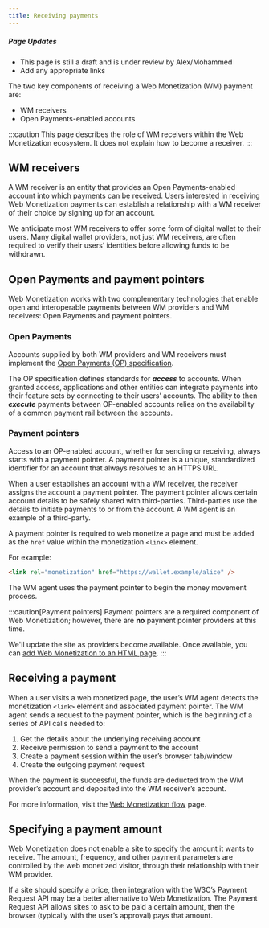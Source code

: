 ```yaml
---
title: Receiving payments
---
```



<div class='draft'>

##### Page Updates

- This page is still a draft and is under review by
  Alex/Mohammed
- Add any appropriate links

</div>

The two key components of receiving a Web Monetization (WM) payment are:

- WM receivers
- Open Payments-enabled accounts

:::caution
This page describes the role of WM receivers within the Web Monetization ecosystem. It does not explain how to become a receiver.
:::

## WM receivers

A WM receiver is an entity that provides an Open Payments-enabled account into which payments can be received. Users interested in receiving Web Monetization payments can establish a relationship with a WM receiver of their choice by signing up for an account.

We anticipate most WM receivers to offer some form of digital wallet to their users. Many digital wallet providers, not just WM receivers, are often required to verify their users’ identities before allowing funds to be withdrawn.

## Open Payments and payment pointers

Web Monetization works with two complementary technologies that enable open and interoperable payments between WM providers and WM receivers: Open Payments and payment pointers.

### Open Payments

Accounts supplied by both WM providers and WM receivers must implement the <a href="https://openpayments.guide">Open Payments (OP) specification</a>.

The OP specification defines standards for **_access_** to accounts. When granted access, applications and other entities can integrate payments into their feature sets by connecting to their users’ accounts. The ability to then **_execute_** payments between OP-enabled accounts relies on the availability of a common payment rail between the accounts.

### Payment pointers

Access to an OP-enabled account, whether for sending or receiving, always starts with a <LinkOut href="https://paymentpointers.org">payment pointer</LinkOut>. A payment pointer is a unique, standardized identifier for an account that always resolves to an HTTPS URL.

When a user establishes an account with a WM receiver, the receiver assigns the account a payment pointer. The payment pointer allows certain account details to be safely shared with third-parties. Third-parties use the details to initiate payments to or from the account. A WM agent is an example of a third-party.

A payment pointer is required to web monetize a page and must be added as the `href` value within the monetization `<link>` element.

For example:

```html
<link rel="monetization" href="https://wallet.example/alice" />
```

The WM agent uses the payment pointer to begin the money movement process.

:::caution[Payment pointers]
Payment pointers are a required component of Web Monetization; however, there are **no** payment pointer providers at this time. 

We'll update the site as providers become available. Once available, you can [add Web Monetization to an HTML page](/docs/guides/monetize-page).
:::

## Receiving a payment

When a user visits a web monetized page, the user’s WM agent detects the monetization `<link>` element and associated payment pointer. The WM agent sends a request to the payment pointer, which is the beginning of a series of API calls needed to:

1. Get the details about the underlying receiving account
2. Receive permission to send a payment to the account
3. Create a payment session within the user’s browser tab/window
4. Create the outgoing payment request

When the payment is successful, the funds are deducted from the WM provider’s account and deposited into the WM receiver’s account.

For more information, visit the [Web Monetization flow](/docs/intro/web-monetization-flow) page.

## Specifying a payment amount

Web Monetization does not enable a site to specify the amount it wants to receive. The amount, frequency, and other payment parameters are controlled by the web monetized visitor, through their relationship with their WM provider.

If a site should specify a price, then integration with the W3C’s <LinkOut href="https://www.w3.org/TR/payment-request">Payment Request API</LinkOut> may be a better alternative to Web Monetization. The Payment Request API allows sites to ask to be paid a certain amount, then the browser (typically with the user’s approval) pays that amount.
